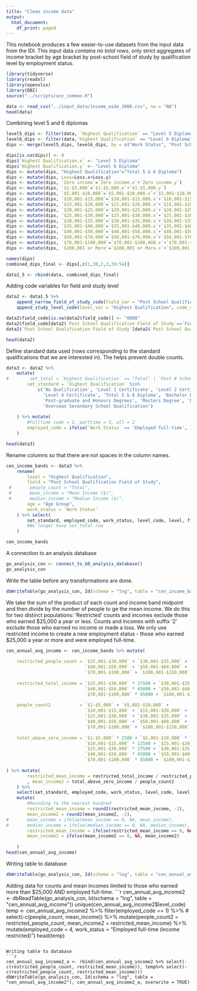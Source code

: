 ```yaml
---
title: "Clean income data"
output:
  html_document:
    df_print: paged
---
```


This notebook produces a few easier-to-use datasets from the input data from the IDI.
This input data *contains no total rows*, only strict aggregates of income bracket by age bracket by post-school field of study by qualification level by employment status. 

```r
library(tidyverse)
library(readxl)
library(openxlsx)
library(DBI)
source("../scripts/unz_common.R")
```

```r
data <- read_csv("../input_data/income_wide_2006.csv", na = "NA")
head(data)
```

Combining level 5 and 6 diplomas

```r
level5_dips <- filter(data, `Highest Qualification` == "Level 5 Diploma")
level6_dips <- filter(data,`Highest Qualification` == "Level 6 Diploma")
dips <- merge(level5_dips, level6_dips, by = c("Work Status", "Post School Qualification Field of Study", "Age Group"), all = TRUE)

dips[is.na(dips)] <- 0
dips$`Highest Qualification.x` <- "Level 5 Diploma"
dips$`Highest Qualification.y` <- "Level 6 Diploma"
dips <- mutate(dips, "Highest Qualification"="Total 5 & 6 Diploma")
dips <- mutate(dips, Loss=Loss.x+Loss.y)
dips <- mutate(dips, `Zero income`=`Zero income.x`+`Zero income.y`)
dips <- mutate(dips, `$1-$5,000`=`$1-$5,000.x`+`$1-$5,000.y`)
dips <- mutate(dips, `$5,001-$10,000`=`$5,001-$10,000.x`+`$5,001-$10,000.y`)
dips <- mutate(dips, `$10,001-$15,000`=`$10,001-$15,000.x`+`$10,001-$15,000.y`)
dips <- mutate(dips, `$15,001-$20,000`=`$15,001-$20,000.x`+`$15,001-$20,000.y`)
dips <- mutate(dips, `$20,001-$25,000`=`$20,001-$25,000.x`+`$20,001-$25,000.y`)
dips <- mutate(dips, `$25,001-$30,000`=`$25,001-$30,000.x`+`$25,001-$30,000.y`)
dips <- mutate(dips, `$30,001-$35,000`=`$30,001-$35,000.x`+`$30,001-$35,000.y`)
dips <- mutate(dips, `$35,001-$40,000`=`$35,001-$40,000.x`+`$35,001-$40,000.y`)
dips <- mutate(dips, `$40,001-$50,000`=`$40,001-$50,000.x`+`$40,001-$50,000.y`)
dips <- mutate(dips, `$50,001-$70,000`=`$50,001-$70,000.x`+`$50,001-$70,000.y`)
dips <- mutate(dips, `$70,001-$100,000`=`$70,001-$100,000.x`+`$70,001-$100,000.y`)
dips <- mutate(dips, `$100,001 or More`=`$100,001 or More.x`+`$100,001 or More.y`)

names(dips)
combined_dips_final <- dips[,c(1,38,2,3,39:54)]

data1_5 <- rbind(data, combined_dips_final)
```

Adding code variables for field and study level
```r
data2 <- data1_5 %>% 
    append_narrow_field_of_study_code(field_var = "Post School Qualification Field of Study", code_var = "field_code") %>%
    append_study_level_code(level_var = "Highest Qualification", code_var = "level_code")

data2$field_code[is.na(data2$field_code)] <- "0000"
data2$field_code[data2$`Post School Qualification Field of Study`=='Field of Study Not Given'] <- "3333"
data2$`Post School Qualification Field of Study`[data2$`Post School Qualification Field of Study`=='No Qualification'] <- "No Post-School Qualification"

head(data2)
```



Define standard data used (rows corresponding to the standard qualifications that we are interested in). The helps prevent double counts.
```r
data3 <- data2 %>%
    mutate(
#        set_total = `Highest Qualification` == "Total" | `Post # School Qualification Field of Study` == "Total",
        set_standard = `Highest Qualification` %in% 
            c('No Qualification', 'Level 1 Certificate', 'Level 2 Certificate', 'Level 3 Certificate', 
              'Level 4 Certificate', 'Total 5 & 6 Diploma', 'Bachelor Degree and Level 7 Qualification', 
              'Post-graduate and Honours Degrees', 'Masters Degree', 'Doctorate Degree', 
              'Overseas Secondary School Qualification') 
        
    ) %>% mutate(
        #Fulltime code = 1, parttime = 3, all = 2
        employed_code = ifelse(`Work Status` == 'Employed full-time', 1, ifelse(`Work Status` == 'Total employed', 2, 3))
    )

head(data3)
```

Rename columns so that there are not spaces in the column names.
```r
cen_income_bands <- data3 %>%
    rename(
        level = "Highest Qualification", 
        field = "Post School Qualification Field of Study", 
 #       people_count = "Total", 
 #       mean_income = "Mean Income ($)",
 #       median_income = "Median Income ($)",
        age = "Age Group",
        work_status = `Work Status`
    ) %>% select(
        set_standard, employed_code, work_status, level_code, level, field_code, field, age, everything() 
        #No longer have set_total row
    )

cen_income_bands
```


A connection to an analysis database
```r
go_analysis_con <- connect_to_GO_analysis_database()
go_analysis_con
```

Write the table before any transformations are done.
```r
dbWriteTable(go_analysis_con, Id(schema = "lng", table = "cen_income_bands"), cen_income_bands, overwrite = TRUE)
```

We take the sum of the product of each count and income band midpoint and then divide by the number of people to ge the mean income. 
We do this for two distinct populations:
'Restricted' counts and incomes exclude those who earned \$25,000 a year or less. Counts and incomes with suffix '2' exclude those who earned no income or made a loss. We only use restricted income to create a new employment status - those who earned \$25,000 a year or more and were employed full-time.

```r
cen_annual_avg_income <- cen_income_bands %>% mutate(
    
    restricted_people_count = `$25,001-$30,000` + `$30,001-$35,000` + `$35,001-$40,000` + 
                              `$40,001-$50,000` + `$50,001-$60,000` + `$60,001-$70,000` +
                              `$70,001-$100,000` + `$100,001-$150,000` + `$150,001 or More`,
    
    restricted_total_income = `$25,001-$30,000` * 27500 + `$30,001-$35,000` * 32500 + `$35,001-$40,000` * 37500 + 
                              `$40,001-$50,000` * 45000 + `$50,001-$60,000` * 55000 + `$60,001-$70,000` * 65000 +
                              `$70,001-$100,000` * 85000 + `$100,001-$150,000` * 125000 + `$150,001 or More` * 200000,
    
    people_count2           = `$1-$5,000` + `$5,001-$10,000` +
                              `$10,001-$15,000` + `$15,001-$20,000` + `$20,001-$25,000` +
                              `$25,001-$30,000` + `$30,001-$35,000` + `$35,001-$40,000` + 
                              `$40,001-$50,000` + `$50,001-$60,000` + `$60,001-$70,000` +
                              `$70,001-$100,000` + `$100,001-$150,000` + `$150,001 or More`,
    
    total_above_zero_income = `$1-$5,000` * 2500 + `$5,001-$10,000` * 7500 +
                              `$10,001-$15,000` * 12500 + `$15,001-$20,000` * 17500 + `$20,001-$25,000` * 22500 +
                              `$25,001-$30,000` * 27500 + `$30,001-$35,000` * 32500 + `$35,001-$40,000` * 37500 + 
                              `$40,001-$50,000` * 45000 + `$50,001-$60,000` * 55000 + `$60,001-$70,000` * 65000 +
                              `$70,001-$100,000` * 85000 + `$100,001-$150,000` * 125000 + `$150,001 or More` * 200000
    
) %>% mutate(
        restricted_mean_income = restricted_total_income / restricted_people_count
        , mean_income2 = total_above_zero_income / people_count2
    ) %>% 
    select(set_standard, employed_code, work_status, level_code, level, field_code, field, age, restricted_people_count, people_count2, mean_income2, restricted_mean_income) %>%
    mutate(
        #Rounding to the nearest hundred
        restricted_mean_income = round2(restricted_mean_income, -2),
        mean_income2 = round2(mean_income2, -2),
#       mean_income = ifelse(mean_income == 0, NA, mean_income),
#       median_income = ifelse(median_income == 0, NA, median_income),
        restricted_mean_income = ifelse(restricted_mean_income == 0, NA, restricted_mean_income),
        mean_income2 = ifelse(mean_income2 == 0, NA, mean_income2)
    
    )
head(cen_annual_avg_income)
```
Writing table to database
```r
dbWriteTable(go_analysis_con, Id(schema = "lng", table = "cen_annual_avg_income"), cen_annual_avg_income, overwrite = TRUE)
```

Adding data for counts and mean incomes limited to those who earned more than $25,000 AND employed full-time.
```r
cen_annual_avg_income2 <- dbReadTable(go_analysis_con, Id(schema = "lng", table = "cen_annual_avg_income"))
unique(cen_annual_avg_income2$level_code)
temp <- cen_annual_avg_income2 %>% filter(employed_code == 1) %>%
#   select(-c(people_count, mean_income)) %>%
    mutate(people_count2 = restricted_people_count, mean_income2 = restricted_mean_income) %>%
    mutate(employed_code = 4, work_status = "Employed full-time (income restricted)")
head(temp)
```

Writing table to database
```r
cen_annual_avg_income2_a <- rbind(cen_annual_avg_income2 %>% select(-c(restricted_people_count, restricted_mean_income)), temp%>% select(-c(restricted_people_count, restricted_mean_income)))
dbWriteTable(go_analysis_con, Id(schema = "lng", table = "cen_annual_avg_income2"), cen_annual_avg_income2_a, overwrite = TRUE)
```

